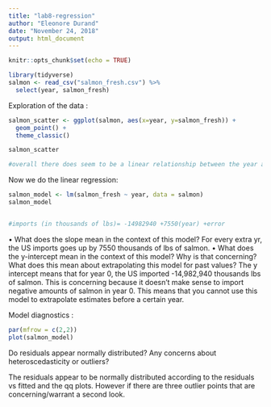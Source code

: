 ```yaml
---
title: "lab8-regression"
author: "Eleonore Durand"
date: "November 24, 2018"
output: html_document
---
```


```r
knitr::opts_chunk$set(echo = TRUE)
```


```r
library(tidyverse)
salmon <- read_csv("salmon_fresh.csv") %>% 
  select(year, salmon_fresh)

```

Exploration of the data :

```r

salmon_scatter <- ggplot(salmon, aes(x=year, y=salmon_fresh)) +
  geom_point() +
  theme_classic()

salmon_scatter

#overall there does seem to be a linear relationship between the year and the amount of salmon imported (lbs), but there seems to be two clusters of data (6 points total, that dont fit the model)

```


Now we do the linear regression:

```r
salmon_model <- lm(salmon_fresh ~ year, data = salmon)
salmon_model


#imports (in thousands of lbs)= -14982940 +7550(year) +error
```

• What does the slope mean in the context of this model?
For every extra yr, the US imports goes up by 7550 thousands of lbs of salmon. 
• What does the y-intercept mean in the context of this model? Why is that concerning? What does this
mean about extrapolating this model for past values?
The y intercept means that for year 0, the US imported -14,982,940 thousands lbs of salmon. This is concerning because it doesn't make sense to import negative amounts of salmon in year 0. This means that you cannot use this model to extrapolate estimates before a certain year. 

Model diagnostics :

```r
par(mfrow = c(2,2))
plot(salmon_model)
```

Do residuals appear normally distributed? 
Any concerns about heteroscedasticity or outliers?

The residuals appear to be normally distributed according to the residuals vs fitted and the qq plots. However if there are three outlier points that are concerning/warrant a second look. 

